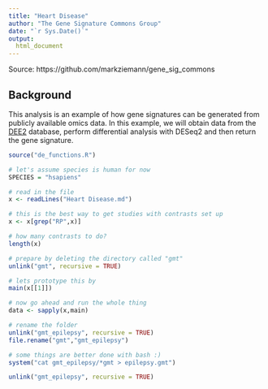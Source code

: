 ```yaml
---
title: "Heart Disease"
author: "The Gene Signature Commons Group"
date: "`r Sys.Date()`"
output:
  html_document
---
```

Source: https://github.com/markziemann/gene_sig_commons

## Background

This analysis is an example of how gene signatures can be generated from publicly available omics data.
In this example, we will obtain data from the [DEE2](http://dee2.io) database, perform differential analysis with DESeq2 and then return the gene signature. 

```r
source("de_functions.R")
```


```r
# let's assume species is human for now
SPECIES = "hsapiens"

# read in the file
x <- readLines("Heart Disease.md")

# this is the best way to get studies with contrasts set up
x <- x[grep("RP",x)]

# how many contrasts to do?
length(x)

# prepare by deleting the directory called "gmt"
unlink("gmt", recursive = TRUE)

# lets prototype this by 
main(x[[1]])

# now go ahead and run the whole thing
data <- sapply(x,main)

# rename the folder
unlink("gmt_epilepsy", recursive = TRUE)
file.rename("gmt","gmt_epilepsy")

# some things are better done with bash :)
system("cat gmt_epilepsy/*gmt > epilepsy.gmt")

unlink("gmt_epilepsy", recursive = TRUE)

```
